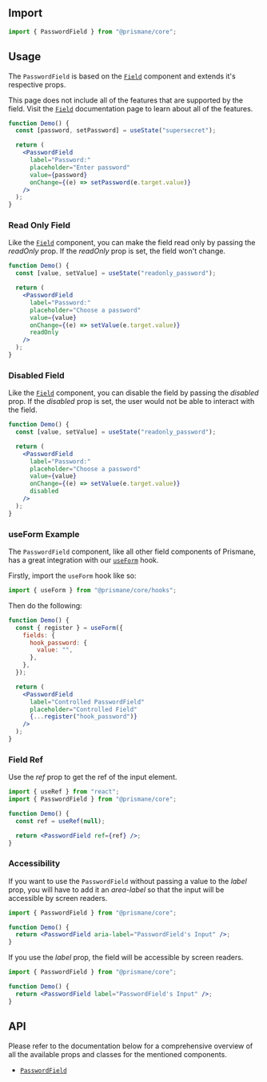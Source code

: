 ## Import

```js
import { PasswordField } from "@prismane/core";
```

## Usage

The `PasswordField` is based on the [`Field`](/docs/components/inputs/field) component and extends it's respective props.

This page does not include all of the features that are supported by the field. Visit the [`Field`](/docs/components/inputs/field) documentation page to learn about all of the features.

```jsx preview
function Demo() {
  const [password, setPassword] = useState("supersecret");

  return (
    <PasswordField
      label="Password:"
      placeholder="Enter password"
      value={password}
      onChange={(e) => setPassword(e.target.value)}
    />
  );
}
```

### Read Only Field

Like the [`Field`](/docs/components/field) component, you can make the field read only by passing the _readOnly_ prop. If the _readOnly_ prop is set, the field won't change.

```jsx preview
function Demo() {
  const [value, setValue] = useState("readonly_password");

  return (
    <PasswordField
      label="Password:"
      placeholder="Choose a password"
      value={value}
      onChange={(e) => setValue(e.target.value)}
      readOnly
    />
  );
}
```

### Disabled Field

Like the [`Field`](/docs/components/field) component, you can disable the field by passing the _disabled_ prop. If the _disabled_ prop is set, the user would not be able to interact with the field.

```jsx preview
function Demo() {
  const [value, setValue] = useState("readonly_password");

  return (
    <PasswordField
      label="Password:"
      placeholder="Choose a password"
      value={value}
      onChange={(e) => setValue(e.target.value)}
      disabled
    />
  );
}
```

### useForm Example

The `PasswordField` component, like all other field components of Prismane, has a great integration with our [`useForm`](/docs/hooks/use-form) hook.

Firstly, import the `useForm` hook like so:

```js
import { useForm } from "@prismane/core/hooks";
```

Then do the following:

```jsx preview
function Demo() {
  const { register } = useForm({
    fields: {
      hook_password: {
        value: "",
      },
    },
  });

  return (
    <PasswordField
      label="Controlled PasswordField"
      placeholder="Controlled Field"
      {...register("hook_password")}
    />
  );
}
```

### Field Ref

Use the _ref_ prop to get the ref of the input element.

```jsx
import { useRef } from "react";
import { PasswordField } from "@prismane/core";

function Demo() {
  const ref = useRef(null);

  return <PasswordField ref={ref} />;
}
```

### Accessibility

If you want to use the `PasswordField` without passing a value to the _label_ prop, you will have to add it an _area-label_ so that the input will be accessible by screen readers.

```jsx
import { PasswordField } from "@prismane/core";

function Demo() {
  return <PasswordField aria-label="PasswordField's Input" />;
}
```

If you use the _label_ prop, the field will be accessible by screen readers.

```jsx
import { PasswordField } from "@prismane/core";

function Demo() {
  return <PasswordField label="PasswordField's Input" />;
}
```

## API

Please refer to the documentation below for a comprehensive overview of all the available props and classes for the mentioned components.

- [`PasswordField`](/docs/components-api/password-field-api)
